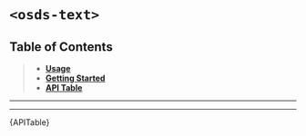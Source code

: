 

<Meta title="UI Components/Text [quark]/Web Component" />

# `<osds-text>`

## Table of Contents
> - **[Usage](#usage)**
> - **[Getting Started](#getting-started)**
> - **[API Table](#api-table)**

<hr/>
<Usage />
<hr/>
<div id="api-table"><Description>{APITable}</Description></div>

